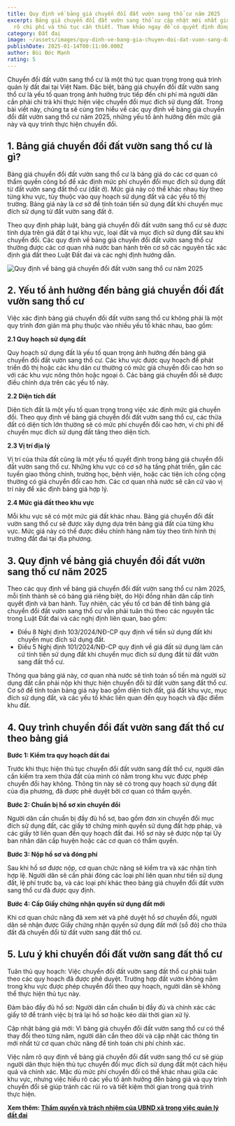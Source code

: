 ```yaml
---
title: Quy định về bảng giá chuyển đổi đất vườn sang thổ cư năm 2025
excerpt: Bảng giá chuyển đổi đất vườn sang thổ cư cập nhật mới nhất giúp bạn nắm
  rõ chi phí và thủ tục cần thiết. Tham khảo ngay để có quyết định đúng đắn
category: Đất đai
image: ~/assets/images/quy-dinh-ve-bang-gia-chuyen-doi-dat-vuon-sang-dat-tho-cu-moi-nhat.png
publishDate: 2025-01-14T00:11:00.000Z
author: Bùi Đức Mạnh
rating: 5
---
```

Chuyển đổi đất vườn sang thổ cư là một thủ tục quan trọng trong quá trình quản lý đất đai tại Việt Nam. Đặc biệt, bảng giá chuyển đổi đất vườn sang thổ cư là yếu tố quan trọng ảnh hưởng trực tiếp đến chi phí mà người dân cần phải chi trả khi thực hiện việc chuyển đổi mục đích sử dụng đất. Trong bài viết này, chúng ta sẽ cùng tìm hiểu về các quy định về bảng giá chuyển đổi đất vườn sang thổ cư năm 2025, những yếu tố ảnh hưởng đến mức giá này và quy trình thực hiện chuyển đổi.

## 1. Bảng giá chuyển đổi đất vườn sang thổ cư là gì?

Bảng giá chuyển đổi đất vườn sang thổ cư là bảng giá do các cơ quan có thẩm quyền công bố để xác định mức phí chuyển đổi mục đích sử dụng đất từ đất vườn sang đất thổ cư (đất ở). Mức giá này có thể khác nhau tùy theo từng khu vực, tùy thuộc vào quy hoạch sử dụng đất và các yếu tố thị trường. Bảng giá này là cơ sở để tính toán tiền sử dụng đất khi chuyển mục đích sử dụng từ đất vườn sang đất ở.

Theo quy định pháp luật, bảng giá chuyển đổi đất vườn sang thổ cư sẽ được tính dựa trên giá đất ở tại khu vực, loại đất và mục đích sử dụng đất sau khi chuyển đổi. Các quy định về bảng giá chuyển đổi đất vườn sang thổ cư thường được các cơ quan nhà nước ban hành trên cơ sở các nguyên tắc xác định giá đất theo Luật Đất đai và các nghị định hướng dẫn.

![Quy định về bảng giá chuyển đổi đất vườn sang thổ cư năm 2025](~/assets/images/bang-gia-chuyen-doi-dat-vườn-sang-dat-tho-cu-nam-2025.jpg "Quy định về bảng giá chuyển đổi đất vườn sang thổ cư năm 2025")

## 2. Yếu tố ảnh hưởng đến bảng giá chuyển đổi đất vườn sang thổ cư

Việc xác định bảng giá chuyển đổi đất vườn sang thổ cư không phải là một quy trình đơn giản mà phụ thuộc vào nhiều yếu tố khác nhau, bao gồm:

**2.1 Quy hoạch sử dụng đất**

Quy hoạch sử dụng đất là yếu tố quan trọng ảnh hưởng đến bảng giá chuyển đổi đất vườn sang thổ cư. Các khu vực được quy hoạch để phát triển đô thị hoặc các khu dân cư thường có mức giá chuyển đổi cao hơn so với các khu vực nông thôn hoặc ngoại ô. Các bảng giá chuyển đổi sẽ được điều chỉnh dựa trên các yếu tố này.

**2.2 Diện tích đất**

Diện tích đất là một yếu tố quan trọng trong việc xác định mức giá chuyển đổi. Theo quy định về bảng giá chuyển đổi đất vườn sang thổ cư, các thửa đất có diện tích lớn thường sẽ có mức phí chuyển đổi cao hơn, vì chi phí để chuyển mục đích sử dụng đất tăng theo diện tích.

**2.3 Vị trí địa lý**

Vị trí của thửa đất cũng là một yếu tố quyết định trong bảng giá chuyển đổi đất vườn sang thổ cư. Những khu vực có cơ sở hạ tầng phát triển, gần các tuyến giao thông chính, trường học, bệnh viện, hoặc các tiện ích công cộng thường có giá chuyển đổi cao hơn. Các cơ quan nhà nước sẽ căn cứ vào vị trí này để xác định bảng giá hợp lý.

**2.4 Mức giá đất theo khu vực**

Mỗi khu vực sẽ có một mức giá đất khác nhau. Bảng giá chuyển đổi đất vườn sang thổ cư sẽ được xây dựng dựa trên bảng giá đất của từng khu vực. Mức giá này có thể được điều chỉnh hàng năm tùy theo tình hình thị trường đất đai tại địa phương.

## 3. Quy định về bảng giá chuyển đổi đất vườn sang thổ cư năm 2025

Theo các quy định về bảng giá chuyển đổi đất vườn sang thổ cư năm 2025, mỗi tỉnh thành sẽ có bảng giá riêng biệt, do Hội đồng nhân dân cấp tỉnh quyết định và ban hành. Tuy nhiên, các yếu tố cơ bản để tính bảng giá chuyển đổi đất vườn sang thổ cư vẫn phải tuân thủ theo các nguyên tắc trong Luật Đất đai và các nghị định liên quan, bao gồm:

* Điều 8 Nghị định 103/2024/NĐ-CP quy định về tiền sử dụng đất khi chuyển mục đích sử dụng đất.
* Điều 5 Nghị định 101/2024/NĐ-CP quy định về giá đất sử dụng làm căn cứ tính tiền sử dụng đất khi chuyển mục đích sử dụng đất từ đất vườn sang đất thổ cư.

Thông qua bảng giá này, cơ quan nhà nước sẽ tính toán số tiền mà người sử dụng đất cần phải nộp khi thực hiện chuyển đổi từ đất vườn sang đất thổ cư. Cơ sở để tính toán bảng giá này bao gồm diện tích đất, giá đất khu vực, mục đích sử dụng đất, và các yếu tố khác liên quan đến quy hoạch và đặc điểm khu đất.

## 4. Quy trình chuyển đổi đất vườn sang đất thổ cư theo bảng giá

**Bước 1: Kiểm tra quy hoạch đất đai**

Trước khi thực hiện thủ tục chuyển đổi đất vườn sang đất thổ cư, người dân cần kiểm tra xem thửa đất của mình có nằm trong khu vực được phép chuyển đổi hay không. Thông tin này sẽ có trong quy hoạch sử dụng đất của địa phương, đã được phê duyệt bởi cơ quan có thẩm quyền.

**Bước 2: Chuẩn bị hồ sơ xin chuyển đổi**

Người dân cần chuẩn bị đầy đủ hồ sơ, bao gồm đơn xin chuyển đổi mục đích sử dụng đất, các giấy tờ chứng minh quyền sử dụng đất hợp pháp, và các giấy tờ liên quan đến quy hoạch đất đai. Hồ sơ này sẽ được nộp tại Ủy ban nhân dân cấp huyện hoặc các cơ quan có thẩm quyền.

**Bước 3: Nộp hồ sơ và đóng phí**

Sau khi hồ sơ được nộp, cơ quan chức năng sẽ kiểm tra và xác nhận tính hợp lệ. Người dân sẽ cần phải đóng các loại phí liên quan như tiền sử dụng đất, lệ phí trước bạ, và các loại phí khác theo bảng giá chuyển đổi đất vườn sang thổ cư đã được quy định.

**Bước 4: Cấp Giấy chứng nhận quyền sử dụng đất mới**

Khi cơ quan chức năng đã xem xét và phê duyệt hồ sơ chuyển đổi, người dân sẽ nhận được Giấy chứng nhận quyền sử dụng đất mới (sổ đỏ) cho thửa đất đã chuyển đổi từ đất vườn sang đất thổ cư.

## **5. Lưu ý khi chuyển đổi đất vườn sang đất thổ cư**

Tuân thủ quy hoạch: Việc chuyển đổi đất vườn sang đất thổ cư phải tuân theo các quy hoạch đã được phê duyệt. Trường hợp đất vườn không nằm trong khu vực được phép chuyển đổi theo quy hoạch, người dân sẽ không thể thực hiện thủ tục này.

Đảm bảo đầy đủ hồ sơ: Người dân cần chuẩn bị đầy đủ và chính xác các giấy tờ để tránh việc bị trả lại hồ sơ hoặc kéo dài thời gian xử lý.

Cập nhật bảng giá mới: Vì bảng giá chuyển đổi đất vườn sang thổ cư có thể thay đổi theo từng năm, người dân cần theo dõi và cập nhật các thông tin mới nhất từ cơ quan chức năng để tính toán chi phí chính xác.

Việc nắm rõ quy định về bảng giá chuyển đổi đất vườn sang thổ cư sẽ giúp người dân thực hiện thủ tục chuyển đổi mục đích sử dụng đất một cách hiệu quả và chính xác. Mặc dù mức phí chuyển đổi có thể khác nhau giữa các khu vực, nhưng việc hiểu rõ các yếu tố ảnh hưởng đến bảng giá và quy trình chuyển đổi sẽ giúp tránh các rủi ro và tiết kiệm thời gian trong quá trình thực hiện.

**Xem thêm: [Thẩm quyền và trách nhiệm của UBND xã trong việc quản lý đất đai](https://yplawfirm.vn/phap-ly/tham-quyen-va-trach-nhiem-cua-ubnd-xa-trong-viec-quan-ly-dat-dai)**
